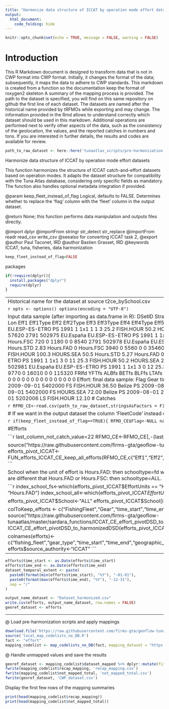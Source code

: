 ```yaml
---
title: "Harmonize data structure of ICCAT by operation mode effort datasets"
output: 
  html_document: 
    code_folding: hide
---
```

```r
knitr::opts_chunk$set(echo = TRUE, message = FALSE, warning = FALSE)
```

# Introduction

This R Markdown document is designed to transform data that is not in CWP format into CWP format.
Initially, it changes the format of the data; subsequently, it maps the data to adhere to CWP standards.
This markdown is created from a function so the documentation keep the format of roxygen2 skeleton
A summary of the mapping process is provided. The path to the dataset is specified, you will find on this same repository on github the first line of each dataset. The datasets are named after the historical name provided by tRFMOs while exporting and may change. The information provided in the Rmd allows to understand correctly which dataset should be used in this markdown.
Additional operations are performed next to verify other aspects of the data, such as the consistency of the geolocation, the values, and the reported catches in numbers and tons.
If you are interested in further details, the results and codes are available for review.

```r
path_to_raw_dataset <- here::here('tunaatlas_scripts/pre-harmonization', 'iccat', 'effort', 'data', 't2ce_bySchool.csv')
```

Harmonize data structure of ICCAT by operation mode effort datasets

This function harmonizes the structure of ICCAT catch-and-effort datasets
based on operation modes. It adapts the dataset structure for compatibility with
the Tuna Atlas database, considering only specific fields as mandatory. The
function also handles optional metadata integration if provided.

@param keep_fleet_instead_of_flag Logical, defaults to FALSE. Determines whether to
       replace the 'flag' column with the 'fleet' column in the output dataset.

@return None; this function performs data manipulation and outputs files directly.

@import dplyr
@importFrom stringr str_detect str_replace
@importFrom readr read_csv write_csv
@seealso \code{\link{FUN_efforts_ICCAT_CE_keep_all_efforts}} for converting ICCAT task 2,
@export
@author Paul Taconet, IRD \email{paul.taconet@ird.fr}
@author Bastien Grasset, IRD \email{bastien.grasset@ird.fr}
@keywords ICCAT, tuna, fisheries, data harmonization

```r
keep_fleet_instead_of_flag=FALSE
```

packages

```r
if(!require(dplyr)){
  install.packages("dplyr")
  require(dplyr)
}
```

----------------------------------------------------------------------------------------------------------------------------
Historical name for the dataset at source  t2ce_bySchool.csv

```r
opts <- options()
options(encoding = "UTF-8")
```

Input data sample (after importing as data.frame in R):
DSetID StrataID      Flag      FleetCode GearCode YearC TimePeriodID SquareTypeCode QuadID Lat Lon Eff1  Eff1Type  Eff2  Eff2Type Eff3  Eff3Type Eff4  Eff4Type Eff5  Eff5Type YFTfd ALBfd BETfd BLFfd LTAfd  SKJfd
2791   502973 EU.España EU.ESP-ES-ETRO       PS  1991            1            1x1      1   1   3 25.2 FISH.HOUR  50.2 HOURS.SEA 25.2 Hours.STD 6.83 Hours.FAD    0 Hours.FSC  7110     0  9500     0     0  57620
2791   502975 EU.España EU.ESP-ES-ETRO       PS  1991            1            1x1      3   0   3 18.7 FISH.HOUR  37.6 HOURS.SEA 18.7 Hours.STD 1.92 Hours.FAD    0 Hours.FSC   720     0  1180     0     0   8540
2791   502978 EU.España EU.ESP-ES-ETRO       PS  1991            1            1x1      3   0   9 25.3 FISH.HOUR  50.2 HOURS.SEA 25.3 Hours.STD 2.83 Hours.FAD    0 Hours.FSC  3940     0  5560     0     0  35460
2791   502979 EU.España EU.ESP-ES-ETRO       PS  1991            1            1x1      3   0  10 50.5 FISH.HOUR 100.3 HOURS.SEA 50.5 Hours.STD 5.27 Hours.FAD    0 Hours.FSC 10140     0 16610     0     0 119600
2791   502980 EU.España EU.ESP-ES-ETRO       PS  1991            1            1x1      3   0  11 25.3 FISH.HOUR  50.2 HOURS.SEA 25.3 Hours.STD 6.17 Hours.FAD    0 Hours.FSC  7960     0 13060     0     0  93970
2791   502981 EU.España EU.ESP-ES-ETRO       PS  1991            1            1x1      3   0  12 25.3 FISH.HOUR  50.2 HOURS.SEA 25.3 Hours.STD 6.81 Hours.FAD    0 Hours.FSC  9770     0 16010     0     0 115320
FRIfd YFTfs ALBfs BETfs BLFfs LTAfs SKJfs FRIfs
0     0     0     0     0     0     0     0
0     0     0     0     0     0     0     0
2090     0     0     0     0     0     0     0
0     0     0     0     0     0     0     0
0     0     0     0     0     0     0     0
0     0     0     0     0     0     0     0
Effort: final data sample:
Flag Gear time_start   time_end AreaName School EffortUnits Effort
Belize   PS 2009-08-01 2009-09-01  5402000     FS   FISH.HOUR  36.50
Belize   PS 2009-08-01 2009-09-01  5402000     FS   Hours.FSC   3.12
Belize   PS 2009-08-01 2009-09-01  5402000     FS   HOURS.SEA  72.00
Belize   PS 2009-08-01 2009-09-01  5402000     FS   Hours.STD  37.10
Belize   PS 2009-09-01 2009-10-01  5202006     LS   FISH.HOUR  12.10
# Catches

```r
RFMO_CE<-read.csv(path_to_raw_dataset,stringsAsFactors = F)
names(RFMO_CE)[names(RFMO_CE) == 'Flag'] <- 'FishingFleet'
```

# If we want in the output dataset the column 'FleetCode' instead of 'flag'

```r
if(keep_fleet_instead_of_flag==TRUE){
  RFMO_CE$Flag<-NULL
  names(RFMO_CE)[names(RFMO_CE) == 'Fishingfleet'] <- 'Flag'
}
```

#Efforts

```r
last_column_not_catch_value=22
RFMO_CE<-RFMO_CE[,-(last_column_not_catch_value:ncol(RFMO_CE))] 

source("https://raw.githubusercontent.com/firms-gta/geoflow-tunaatlas/master/sardara_functions/FUN_efforts_ICCAT_CE_keep_all_efforts.R")
efforts_pivot_ICCAT<-FUN_efforts_ICCAT_CE_keep_all_efforts(RFMO_CE,c("Eff1","Eff2","Eff3","Eff4","Eff5"),c("Eff1Type","Eff2Type","Eff3Type","Eff4Type","Eff5Type"))
```

School
when the unit of effort is Hours.FAD: then schooltype=fd
when the unit of effort is Hours.FSC: then schooltype=fs
when the units of efforts are different that Hours.FAD or Hours.FSC: then schooltype=ALL. 

```r
index_school_fs<-which(efforts_pivot_ICCAT$EffortUnits == "Hours.FSC")
index_school_fd<-which(efforts_pivot_ICCAT$EffortUnits == "Hours.FAD")
index_school_all<-which(efforts_pivot_ICCAT$EffortUnits %in% setdiff(unique(efforts_pivot_ICCAT$EffortUnits),c("Hours.FAD","Hours.FSC")))

efforts_pivot_ICCAT$School<-"ALL"
efforts_pivot_ICCAT$School[index_school_fs]<-"fs"
efforts_pivot_ICCAT$School[index_school_fd]<-"fd"


colToKeep_efforts <- c("FishingFleet","Gear","time_start","time_end","AreaName","School","EffortUnits","Effort")
source("https://raw.githubusercontent.com/firms-gta/geoflow-tunaatlas/master/sardara_functions/ICCAT_CE_effort_pivotDSD_to_harmonizedDSD.R")
efforts<-ICCAT_CE_effort_pivotDSD_to_harmonizedDSD(efforts_pivot_ICCAT,colToKeep_efforts)

colnames(efforts)<-c("fishing_fleet","gear_type","time_start","time_end","geographic_identifier","fishing_mode","measurement_unit","measurement_value")
efforts$source_authority<-"ICCAT"
```

----------------------------------------------------------------------------------------------------------------------------

```r
efforts$time_start <- as.Date(efforts$time_start)
efforts$time_end <- as.Date(efforts$time_end)
dataset_temporal_extent <- paste(
  paste0(format(min(efforts$time_start), "%Y"), "-01-01"),
  paste0(format(max(efforts$time_end), "%Y"), "-12-31"),
  sep = "/"
)

output_name_dataset <- "Dataset_harmonized.csv"
write.csv(efforts, output_name_dataset, row.names = FALSE)
georef_dataset <- efforts
```

----------------------------------------------------------------------------------------------------------------------------  
@ Load pre-harmonization scripts and apply mappings

```r
download.file('https://raw.githubusercontent.com/firms-gta/geoflow-tunaatlas/master/tunaatlas_scripts/pre-harmonization/map_codelists_no_DB.R', destfile = 'local_map_codelists_no_DB.R')
source('local_map_codelists_no_DB.R')
fact <- "effort"
mapping_codelist <- map_codelists_no_DB(fact, mapping_dataset = "https://raw.githubusercontent.com/fdiwg/fdi-mappings/main/global/firms/gta/codelist_mapping_rfmos_to_global.csv", dataset_to_map = georef_dataset, mapping_keep_src_code = FALSE, summary_mapping = TRUE, source_authority_to_map = c("IATTC", "CCSBT", "WCPFC", "ICCAT", "IOTC"))
```

@ Handle unmapped values and save the results

```r
georef_dataset <- mapping_codelist$dataset_mapped %>% dplyr::mutate(fishing_fleet = ifelse(fishing_fleet == 'UNK', 'NEI', fishing_fleet), gear_type = ifelse(gear_type == 'UNK', '99.9', gear_type))
fwrite(mapping_codelist$recap_mapping, 'recap_mapping.csv')
fwrite(mapping_codelist$not_mapped_total, 'not_mapped_total.csv')
fwrite(georef_dataset, 'CWP_dataset.csv')
```

Display the first few rows of the mapping summaries

```r
print(head(mapping_codelist$recap_mapping))
print(head(mapping_codelist$not_mapped_total))
```

